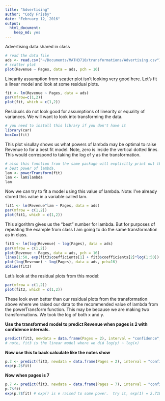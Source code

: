 ```yaml
---
title: "Advertising"
author: "Cody Frisby"
date: "February 12, 2016"
output: 
  html_document: 
    keep_md: yes
---
```


Advertising data shared in class

```r
# read the data file
ads <- read.csv("~/Documents/MATH3710/transformations/Advertising.csv")
# scatter plot
plot(Revenue ~ Pages, data = ads, pch = 16)
```

Linearity assumption from scatter plot isn't looking very good here.  Let's fit a linear model and look at some residual plots.

```r
fit <- lm(Revenue ~ Pages, data = ads)
par(mfrow=c(1,2))
plot(fit, which = c(1,2))
```

Residuals do not look good for assumptions of linearity or equality of variances.  We will want to look into transforming the data.

```r
# you need to install this library if you don't have it
library(car)
boxCox(fit)
```

This plot visullay shows us what powers of lambda may be optimal to raise Revenue to for a best fit model.  Note, zero is inside the vertical dotted lines.  This would correspond to taking the log of y as the transformation.

```r
# also this function from the same package will explicitly print out the 
# best power of lambda.
lam <- powerTransform(fit)
lam <- lam$lambda
lam
```

Now we can try to fit a model using this value of lambda.  Note: I've already stored this value in a variable called lam.

```r
fit1 <- lm(Revenue^lam ~ Pages, data = ads)
par(mfrow = c(1,2))
plot(fit1, which = c(1,2))
```

This algorithm gives us the "best" number for lambda.  But for purposes of repeating the example from class I am going to do the same transformation as in class.

```r
fit3 <- lm(log(Revenue) ~ log(Pages), data = ads)
par(mfrow = c(1,2))
plot(Revenue ~ Pages, data = ads, pch = 16)
lines(1:50, exp(fit3$coefficients[1] + fit3$coefficients[2]*log(1:50)), col=2)
plot(log(Revenue) ~ log(Pages), data = ads, pch=16)
abline(fit3)
```


Let's look at the residual plots from this model:

```r
par(mfrow = c(1,2))
plot(fit3, which = c(1,2))
```

These look even better than our residual plots from the transformation above where we raised our data to the recommended value of lambda from the powerTransform function.  This may be because we are making two transformations.  We took the log of both x and y.  

**Use the transformed model to predict Revenue when pages is 2 with confidence intervals.**
```r
predict(fit3, newdata = data.frame(Pages = 2), interval = "confidence", se.fit = T)$fit
# note, fit3 is the linear model where we did log(y) ~ log(x)
```

**Now use this to back calculate like the notes show**

```r
p.2 <- predict(fit3, newdata = data.frame(Pages = 2), interval = "confidence", se.fit = T)
exp(p.2$fit)
```

**Now when pages is 7**
```r
p.7 <- predict(fit3, newdata = data.frame(Pages = 7), interval = "confidence", se.fit = T)
p.7$fit
exp(p.7$fit) # exp() is e raised to some power.  try it, exp(1) = 2.718282
```
